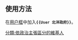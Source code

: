 == 使用方法 ==
在[[Wikipedia:用戶框|用户框]]中加入'''<code><nowiki>{{User 北洋政府}}</nowiki></code>'''。

[[分類:依政治主張區分的維基人|分類:依政治主張區分的維基人]]